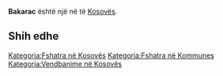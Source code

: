 {{Fshat në Kosovës
 | Emri                = Bakarac
| srp_N_name = Bakarac
| srp_N_FULL_NAME_RO = Bakarac
| srp_N_FULL_NAME_ND_RO = Bakarac
| srp_N_SORT_NAME_RG = BAKARAC
| srp_N_FULL_NAME_RG = Bakarac
| srp_N_FULL_NAME_ND_RG = Bakarac

 | Emri (Rasa dhanore) = 
 | Figura              = 
 | Shteti              = Kosovo
 | Komuna              = 
 | Kodi postar         = 
 | Sipërfaqja          = 

 | Popullsia           = 

 | Regj. i popullsisë  = 
 | Dend. e popullsisë  = 
 | Faqja zyrtare       = 
 <!--- Koordinatat ----> 
 | Gjerësia            = 42.664444
 | Gjatësia            = 20.456944
 | Lartësia            = 
}}
'''Bakarac''' është një [[]] në [[]] të [[Kosovës]].

<!-- == Gjeografia == -->
<!-- == Historia == -->
<!-- == Demografia == -->
== Shih edhe ==
{{Komuna }}
{{Kosovo-Administrata-Cung}}

[[Kategoria:Fshatra në Kosovës]]
[[Kategoria:Fshatra në Kommunes ]]
[[Kategoria:Vendbanime në Kosovës]]
